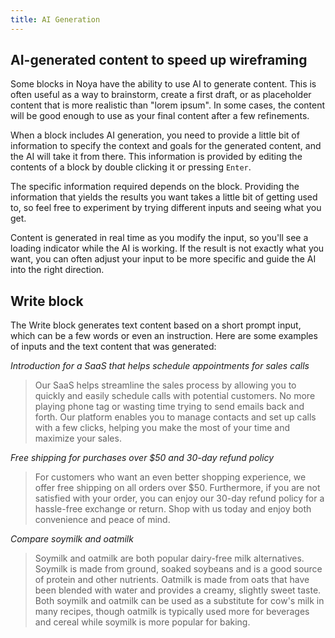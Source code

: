 ```yaml
---
title: AI Generation
---
```


## AI-generated content to speed up wireframing

Some blocks in Noya have the ability to use AI to generate content. This is
often useful as a way to brainstorm, create a first draft, or as placeholder
content that is more realistic than "lorem ipsum". In some cases, the content
will be good enough to use as your final content after a few refinements.

When a block includes AI generation, you need to provide a little bit of
information to specify the context and goals for the generated content, and the
AI will take it from there. This information is provided by editing the contents
of a block by double clicking it or pressing `Enter`.

The specific information required depends on the block. Providing the
information that yields the results you want takes a little bit of getting used
to, so feel free to experiment by trying different inputs and seeing what you
get.

Content is generated in real time as you modify the input, so you'll see a
loading indicator while the AI is working. If the result is not exactly what you
want, you can often adjust your input to be more specific and guide the AI into
the right direction.

## Write block

The Write block generates text content based on a short prompt input, which can
be a few words or even an instruction. Here are some examples of inputs and the
text content that was generated:

_Introduction for a SaaS that helps schedule appointments for sales calls_

> Our SaaS helps streamline the sales process by allowing you to quickly and
> easily schedule calls with potential customers. No more playing phone tag or
> wasting time trying to send emails back and forth. Our platform enables you to
> manage contacts and set up calls with a few clicks, helping you make the most
> of your time and maximize your sales.

_Free shipping for purchases over $50 and 30-day refund policy_

> For customers who want an even better shopping experience, we offer free
> shipping on all orders over $50. Furthermore, if you are not satisfied with
> your order, you can enjoy our 30-day refund policy for a hassle-free exchange
> or return. Shop with us today and enjoy both convenience and peace of mind.

_Compare soymilk and oatmilk_

> Soymilk and oatmilk are both popular dairy-free milk alternatives. Soymilk is
> made from ground, soaked soybeans and is a good source of protein and other
> nutrients. Oatmilk is made from oats that have been blended with water and
> provides a creamy, slightly sweet taste. Both soymilk and oatmilk can be used
> as a substitute for cow's milk in many recipes, though oatmilk is typically
> used more for beverages and cereal while soymilk is more popular for baking.
